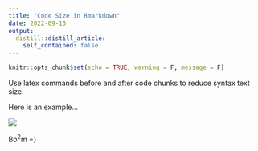 ```yaml
---
title: "Code Size in Rmarkdown"
date: 2022-09-15
output:
  distill::distill_article:
    self_contained: false
---
```



```r
knitr::opts_chunk$set(echo = TRUE, warning = F, message = F)

```

Use latex commands before and after code chunks to reduce syntax text size. 

Here is an example...

![](small-code.png)


Bo$^2$m =)